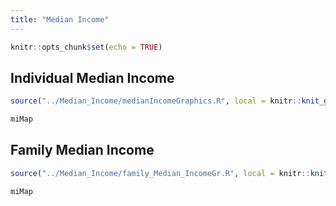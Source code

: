 ```yaml
---
title: "Median Income"
---
```


```r
knitr::opts_chunk$set(echo = TRUE)
```

## Individual Median Income
```r
source("../Median_Income/medianIncomeGraphics.R", local = knitr::knit_global())

```

```r
miMap

```

## Family Median Income
```r
source("../Median_Income/family_Median_IncomeGr.R", local = knitr::knit_global())

```

```r
miMap

```